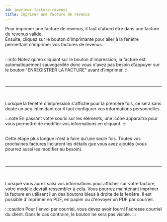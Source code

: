 ```yaml
---
id: imprimer-facture-revenus
title: Imprimer une facture de revenus
---
```



Pour imprimer une facture de revenus, il faut d'abord être dans une facture de revenus
valide.
<br/>
Ensuite, cliquez sur le bouton d'imprimante
pour aller à la fenêtre permettant d'imprimer vos factures de revenus.
<br/>
<br/>

:::info
Notez qu'en cliquant sur le bouton d'impression, la facture est automatiquement
sauvegardée donc vous n'avez pas besoin d'appuyer sur le bouton "ENREGISTRER LA FACTURE"
avant d'imprimer.
:::

<br/>
<Image img={screenshot}/>

<br/>
<hr/>
<br/>

Lorsque la fenêtre d'impression s'affiche pour la première fois,
ce sera sans doute un peu intimidant car il faut configurer vos informations personnelles.

:::note
En passant votre souris sur les éléments, une icône apparaitra pour vous permettre de modifier
vos informations en cliquant.
:::

<Image img={screenshot2}/>
<br/>
<br/>
Cette étape plus longue n'est à faire qu'une seule fois. Toutes vos prochaines
factures incluront les détails que vous avez ajoutés (vous pourrez aussi les modifier au besoin).
<br/>
<br/>
<Image img={screenshot3}/>
<br/>
<br/>

<Image img={screenshot4}/>

<br/>
<hr/>
<br/>

Lorsque vous aurez saisi vos informations pour afficher sur votre facture,
votre modèle devrait ressembler à cela.
Vous pourrez maintenant imprimer la facture en utilisant l'un des boutons bleus à droite
de la fenêtre. Il est possible d'imprimer en PDF, en papier ou d'envoyer un PDF par courriel.
<Image img={screenshot5}/>
<br/>

:::caution
Pour l'envoi par courriel, vous devez avoir fourni l'adresse courriel du client.
Dans le cas contraire, le bouton ne sera pas visible.
:::